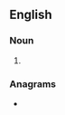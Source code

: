 ==English==

===Noun===
{{head|en|noun form}}

# {{plural of|en|armful}}

===Anagrams===
* {{anagrams|en|a=aflmrsu|armsful|fulmars}}